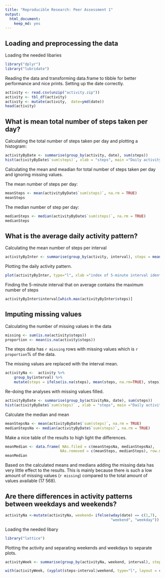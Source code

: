 ```yaml
---
title: "Reproducible Research: Peer Assessment 1"
output: 
  html_document:
    keep_md: yes
---
```



## Loading and preprocessing the data

Loading the needed libaries
```R
library("dplyr")
library("lubridate")

```

Reading the data and transforming data.frame to tibble for better performance and nice prints. 
Setting up the date correctly. 

```R
activity <- read.csv(unzip("activity.zip"))
activity <- tbl_df(activity)
activity <- mutate(activity,  date=ymd(date))
head(activity)
```

## What is mean total number of steps taken per day?

Calculating the total number of steps taken per day and plotting a histogram:
```R
activityByDate <- summarise(group_by(activity, date), sum(steps))
hist(activityByDate$`sum(steps)`, xlab = "steps", main ="Daily activity")
```

Calculating the mean and meadian for total number of steps taken per day and ignoring missing values. 

The mean number of steps per day: 
```R
meanSteps <- mean(activityByDate$`sum(steps)`, na.rm = TRUE)
meanSteps
```

The median number of step per day: 
```R
medianSteps <- median(activityByDate$`sum(steps)`, na.rm = TRUE)
medianSteps
```

## What is the average daily activity pattern?

Calculating the mean number of steps per interval 
```r
activityByInter <- summarise(group_by(activity, interval), steps = mean(steps, na.rm=TRUE))
```

Plotting the daily activity pattern. 
```r
plot(activityByInter, type="l", xlab ="index of 5-minute interval identifier", main = "Daily activity pattern")

```

Finding the 5-minute interval that on average contains the maximum number of steps
```r
activityByInter$interval[which.max(activityByInter$steps)]
```

## Imputing missing values
Calculating the number of missing values in the data

```r
missing <- sum(is.na(activity$steps))
proportion <- mean(is.na(activity$steps))

```

The steps data has `r missing`  rows with missing values which is `r proportion`% of the data.

The missing values are replaced with the interval mean.
```r
activityNa <-  activity %>%
    group_by(interval) %>% 
    mutate(steps = ifelse(is.na(steps), mean(steps, na.rm=TRUE), steps))
```

Re-doing the analyses with missing values filled.

```r
activityByDate <- summarise(group_by(activityNa, date), sum(steps))
hist(activityByDate$`sum(steps)` , xlab = "steps", main ="Daily activity")
```

Calculate the median and mean
```R
meanStepsNa <- mean(activityByDate$`sum(steps)`, na.rm = TRUE)
medianStepsNa <- median(activityByDate$`sum(steps)`, na.rm = TRUE)
```

Make a nice table of the results to high light the differences. 
```r
meanMedian <- data.frame( NAs.filed = c(meanStepsNa, medianStepsNa), 
                         NAs.removed = c(meanSteps, medianSteps), row.names = c("mean",                             "median"))
meanMedian
```

Based on the calculated means and medians adding the missing data has very little effect to the results. This is mainly because there is such a low amount of missing values (`r missing`) compared to the total amount of values available (17 568). 

## Are there differences in activity patterns between weekdays and weekends?

```r
activityNa <-mutate(activityNa, weekend= ifelse(wday(date) == c(1,7), 
                                                "weekend", "weekday"))

```


Loading the needed libary
```r
library("lattice")
```

Plotting the activity and separating weekends and weekdays to separate plots. 
```r
activityWeek <- summarise(group_by(activityNa, weekend, interval), steps = mean(steps))

with(activityWeek, (xyplot(steps~interval|weekend, type="l", layout = c(1,2), xlab = "Interval", ylab = "Number of Steps")))

```


